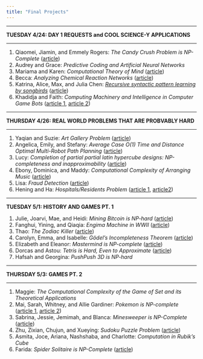 ```yaml
---
title: "Final Projects"
---
```


<hr>
**TUESDAY 4/24: DAY 1 REQUESTS and COOL SCIENCE-Y APPLICATIONS**
<hr>
1. Qiaomei, Jiamin, and Emmely Rogers: _The Candy Crush Problem is NP-Complete_ ([article](https://arxiv.org/abs/1403.1911))
2. Audrey and Grace: _Predictive Coding and Artificial Neural Networks_
3. Mariama and Karen: _Computational Theory of Mind_ ([article](https://en.wikipedia.org/wiki/Computational_theory_of_mind))
4. Becca: _Analyzing Chemical Reaction Networks_ ([article](https://jsystchem.springeropen.com/track/pdf/10.1186/1759-2208-3-1))
5. Katrina, Alice, Max, and Julia Chen: _[Recursive syntactic pattern learning by songbirds](https://granieri.github.io/songbird-syntax/)_ ([article](https://www.ncbi.nlm.nih.gov/pmc/articles/PMC2653278/))
6. Khadidja and Faith: _Computing Machinery and Intelligence in Computer Game Bots_ ([article 1](https://link.springer.com/content/pdf/10.1007%2F978-1-4020-6710-5.pdf), [article 2](https://ieeexplore.ieee.org/stamp/stamp.jsp?tp=&arnumber=5247069))

<hr>
**THURSDAY 4/26: REAL WORLD PROBLEMS THAT ARE PROBVABLY HARD**
<hr>
1. Yaqian and Suzie: _Art Gallery Problem_ ([article](https://en.wikipedia.org/wiki/Art_gallery_problem))
2. Angelica, Emily, and Stefany: _Average Case O(1) Time and Distance Optimal Multi-Robot Path Planning_ ([article](https://arxiv.org/pdf/1706.07255.pdf))
3. Lucy: _Completion of partial partial latin hypercube designs: NP-completeness and inapproximability_ ([article](https://www.sciencedirect.com/science/article/pii/S0304397518300409))
4. Ebony, Dominica, and Maddy: _Computational Complexity of Arranging Music_ ([article](https://arxiv.org/pdf/1607.04220.pdf))
5. Lisa: _Fraud Detection_ ([article](http://www.cs.tau.ac.il/~milo/projects/modas/papers/rudolf.pdf))
6. Hening and Ha: _Hospitals/Residents Problem_ ([article 1](https://web.stanford.edu/~alroth/papers/rothperansonaer.PDF), [article2](https://pdfs.semanticscholar.org/8629/806af545d3828a9f70dcf7d379f7cfbd5d32.pdf))

<hr>
**TUESDAY 5/1: HISTORY AND GAMES PT. 1**
</hr>
1. Julie, Joarvi, Mae, and Heidi: _Mining Bitcoin is NP-hard_ ([article](https://freedom-to-tinker.com/2014/10/27/bitcoin-mining-is-np-hard/))
2. Fanghui, Yining, and Qiaqia: _Engima Machine in WWII_ ([article](https://en.wikipedia.org/wiki/Cryptanalysis_of_the_Enigma))
3. Thao: _The Zodiac Killer_ ([article](https://www.history.com/news/the-zodiac-ciphers-what-we-know))
4. Carolyn, Emma, and Isabelle: _Gödel’s Incompleteness Theorem_ ([article](https://en.wikipedia.org/wiki/G%C3%B6del%27s_incompleteness_theorems))
5. Elizabeth and Eleanor: _Mastermind is NP-complete_ ([article](https://notendur.hi.is/hh/kennsla/rrr/h06/mastermind.pdf))
6. Dorcas and Astou: _Tetris is Hard, Even to Approximate_ ([article](https://link.springer.com/chapter/10.1007/3-540-45071-8_36))
7. Hafsah and Georgina: _PushPush 3D is NP-hard_

<hr>
**THURSDAY 5/3: GAMES PT. 2**
<hr>
1. Maggie: _The Computational Complexity of the Game of Set and its Theoretical Applications_
2. Mai, Sarah, Whitney, and Allie Gardiner: _Pokemon is NP-complete_ ([article 1](https://arxiv.org/pdf/1203.1895.pdf), [article 2](https://arxiv.org/pdf/1201.5298v1.pdf))
3. Sabrina, Jessie, Jemimah, and Blanca: _Minesweeper is NP-Complete_ ([article](http://web.mat.bham.ac.uk/R.W.Kaye/minesw/minesw.htm))
4. Zhu, Zixian, Chujun, and Xueying: _Sudoku Puzzle Problem_ ([article](http://www2.imm.dtu.dk/pubdb/views/edoc_download.php/5625/pdf/imm5625.pdf))
5. Asmita, Joce, Ariana, Nashshaba, and Charlotte: _Computation in Rubik’s Cube_ 
6. Farida: _Spider Solitaire is NP-Complete_ ([article](https://arxiv.org/abs/1110.1052))
